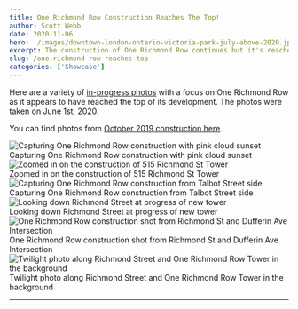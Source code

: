 ```yaml
---
title: One Richmond Row Construction Reaches The Top!
author: Scott Webb
date: 2020-11-06
hero: ./images/downtown-london-ontario-victoria-park-july-above-2020.jpg
excerpt: The construction of One Richmond Row continues but it's reached it's full height! Here are a few photos. 
slug: /one-richmond-row-reaches-top
categories: ['Showcase']
---
```


Here are a variety of [in-progress photos](/construction-photography) with a focus on One Richmond Row as it appears to have reached the top of its development. The photos were taken on June 1st, 2020.  

You can find photos from [October 2019 construction here](/construction-photos-one-richmond-row-october).

<div className="Image__Small">
  <img
    src="./images/one-richmond-row-pink-sunset-london-2000x3000-2020.jpg"
    title="Capturing One Richmond Row construction with pink cloud sunset"
    alt="Capturing One Richmond Row construction with pink cloud sunset"
  />
  <figcaption>Capturing One Richmond Row construction with pink cloud sunset</figcaption>
</div>

<div className="Image__Small">
  <img
    src="./images/one-richmond-building-construction-200mm-2020.jpg"
    title="Zoomed in on the construction of 515 Richmond St Tower"
    alt="Zoomed in on the construction of 515 Richmond St Tower"
  />
  <figcaption>Zoomed in on the construction of 515 Richmond St Tower</figcaption>
</div>

<div className="Image__Small">
  <img
    src="./images/one-richmond-row-pink-sunset-downtown-2000x3000-2020.jpg"
    title="Capturing One Richmond Row construction from Talbot Street side"
    alt="Capturing One Richmond Row construction from Talbot Street side"
  />
  <figcaption>Capturing One Richmond Row construction from Talbot Street side</figcaption>
</div>

<div className="Image__Small">
  <img
    src="./images/one-richmond-row-downtown-new-2000x3000-2020.jpg"
    title="Looking down Richmond Street at progress of new tower"
    alt="Looking down Richmond Street at progress of new tower"
  />
  <figcaption>Looking down Richmond Street at progress of new tower</figcaption>
</div>

<div className="Image__Small">
  <img
    src="./images/one-richmond-row-drive-by-scott-webb-2020.jpg"
    title="One Richmond Row construction shot from Richmond St and Dufferin Ave Intersection"
    alt="One Richmond Row construction shot from Richmond St and Dufferin Ave Intersection"
  />
  <figcaption>One Richmond Row construction shot from Richmond St and Dufferin Ave Intersection</figcaption>
</div>

<div className="Image__Small">
  <img
    src="./images/one-richmond-row-old-oak-night-2000x3000-2020.jpg"
    title="Twilight photo along Richmond Street and One Richmond Row Tower in the background"
    alt="Twilight photo along Richmond Street and One Richmond Row Tower in the background"
  />
  <figcaption>Twilight photo along Richmond Street and One Richmond Row Tower in the background</figcaption>
</div>

---